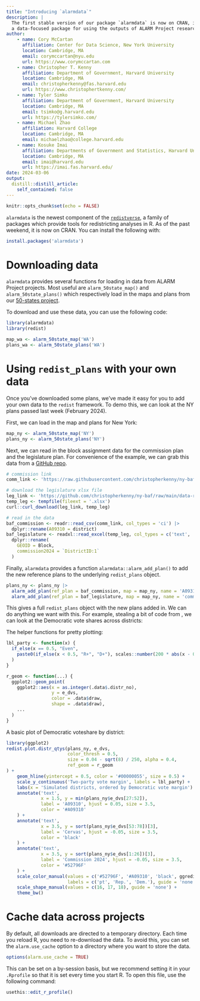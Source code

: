 ```yaml
---
title: "Introducing `alarmdata`"
description: |
  The first stable version of our package `alarmdata` is now on CRAN, introducing
  a data-focused package for using the outputs of ALARM Project research.
author:
    - name: Cory McCartan
      affiliation: Center for Data Science, New York University
      location: Cambridge, MA
      email: corymccartan@nyu.edu
      url: https://www.corymccartan.com
    - name: Christopher T. Kenny
      affiliation: Department of Government, Harvard University
      location: Cambridge, MA
      email: christopherkenny@fas.harvard.edu
      url: https://www.christophertkenny.com/
    - name: Tyler Simko
      affiliation: Department of Government, Harvard University
      location: Cambridge, MA
      email: tsimko@g.harvard.edu
      url: https://tylersimko.com/
    - name: Michael Zhao
      affiliation: Harvard College
      location: Cambridge, MA
      email: michaelzhao@college.harvard.edu
    - name: Kosuke Imai
      affiliation: Departments of Government and Statistics, Harvard University
      location: Cambridge, MA
      email: imai@harvard.edu
      url: https://imai.fas.harvard.edu/
date: 2024-03-06
output:
  distill::distill_article:
    self_contained: false
---
```



```r
knitr::opts_chunk$set(echo = FALSE)
```

`alarmdata` is the newest component of the [`redistverse`](https://alarm-redist.org/redistverse), a family of packages which provide tools for redistricting analyses in R. 
As of the past weekend, it is now on CRAN.
You can install the following with:

```r
install.packages('alarmdata')
```


# Downloading data

`alarmdata` provides several functions for loading in data from ALARM Project projects. 
Most useful are `alarm_50state_map()` and `alarm_50state_plans()` which respectively load in the maps and plans from our [50-states project](https://alarm-redist.org/fifty-states/).

To download and use these data, you can use the following code:

```r
library(alarmdata)
library(redist)

map_wa <- alarm_50state_map('WA')
plans_wa <- alarm_50state_plans('WA')
```


# Using `redist_plans` with your own data

Once you've downloaded some plans, we've made it easy for you to add your own data to the `redist` framework.
To demo this, we can look at the NY plans passed last week (February 2024).

First, we can load in the map and plans for New York:

```r
map_ny <- alarm_50state_map('NY')
plans_ny <- alarm_50state_plans('NY')
```

Next, we can read in the block assignment data for the commission plan and the legislature plan.
For convenience of the example, we can grab this data from a [GitHub repo](https://github.com/christopherkenny/ny-baf). 

```r
# commission link
comm_link <- 'https://raw.githubusercontent.com/christopherkenny/ny-baf/main/data/A09310.csv'

# download the legislature xlsx file
leg_link <- 'https://github.com/christopherkenny/ny-baf/raw/main/data-raw/congressional_plan_equivalency.xlsx'
temp_leg <- tempfile(fileext = '.xlsx')
curl::curl_download(leg_link, temp_leg)

# read in the data
baf_commission <- readr::read_csv(comm_link, col_types = 'ci') |> 
  dplyr::rename(A09310 = district)
baf_legislature <- readxl::read_excel(temp_leg, col_types = c('text', 'numeric')) |> 
  dplyr::rename(
    GEOID = Block,
    commission2024 = `DistrictID:1`
  )
```

Finally, `alarmdata` provides a function `alarmdata::alarm_add_plan()` to add the new reference plans to the underlying `redist_plans` object.

```r
plans_ny <- plans_ny |>
  alarm_add_plan(ref_plan = baf_commission, map = map_ny, name = 'A09310') |>
  alarm_add_plan(ref_plan = baf_legislature, map = map_ny, name = 'commission2024')
```

This gives a full `redist_plans` object with the new plans added in.
We can do anything we want with this.
For example, stealing a bit of code from [](), we can look at the Democratic vote shares across districts:

The helper functions for pretty plotting:

```r
lbl_party <- function(x) {
  if_else(x == 0.5, "Even",
    paste0(if_else(x < 0.5, "R+", "D+"), scales::number(200 * abs(x - 0.5), 1))
  )
}

r_geom <- function(...) {
  ggplot2::geom_point(
    ggplot2::aes(x = as.integer(.data$.distr_no),
                 y = e_dvs,
                 color = .data$draw, 
                 shape = .data$draw),
    ...
  )
}
```

A basic plot of Democratic voteshare by district:

```r
library(ggplot2)
redist.plot.distr_qtys(plans_ny, e_dvs,
                       color_thresh = 0.5,
                       size = 0.04 - sqrt(8) / 250, alpha = 0.4,
                       ref_geom = r_geom
) +
    geom_hline(yintercept = 0.5, color = '#00000055', size = 0.5) +
    scale_y_continuous('Two-party vote margin', labels = lbl_party) +
    labs(x = 'Simulated districts, ordered by Democratic vote margin') +
    annotate('text',
             x = 1.5, y = min(plans_ny$e_dvs[27:52]),
             label = 'A09310', hjust = 0.05, size = 3.5,
             color = '#A09310'
    ) +
    annotate('text',
             x = 3.5, y = sort(plans_ny$e_dvs[53:78])[3],
             label = 'Cervas', hjust = -0.05, size = 3.5,
             color = 'black'
    ) + 
    annotate('text',
             x = 3.5, y = sort(plans_ny$e_dvs[1:26])[3],
             label = 'Commission 2024', hjust = -0.05, size = 3.5,
             color = '#52796F'
    ) +
    scale_color_manual(values = c('#52796F', '#A09310', 'black', ggredist$partisan[2], ggredist$partisan[14]),
                       labels = c('pt', 'Rep.', 'Dem.'), guide = 'none') +
    scale_shape_manual(values = c(16, 17, 18), guide = 'none') +
    theme_bw()
```

# Cache data across projects

By default, all downloads are directed to a temporary directory.
Each time you reload R, you need to re-download the data.
To avoid this, you can set the `alarm.use_cache` option to a directory where you want to store the data.

```r
options(alarm.use_cache = TRUE)
```

This can be set on a by-session basis, but we recommend setting it in your `.Rprofile` so that it is set every time you start R. To open this file, use the following command:

```r
usethis::edit_r_profile()
```
